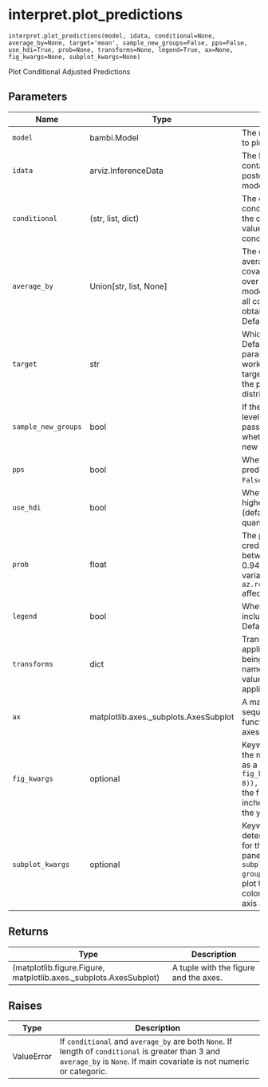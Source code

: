 # interpret.plot_predictions { #bambi.interpret.plot_predictions }

`interpret.plot_predictions(model, idata, conditional=None, average_by=None, target='mean', sample_new_groups=False, pps=False, use_hdi=True, prob=None, transforms=None, legend=True, ax=None, fig_kwargs=None, subplot_kwargs=None)`

Plot Conditional Adjusted Predictions

## Parameters

| Name                | Type                                  | Description                                                                                                                                                                                                                                                             | Default    |
|---------------------|---------------------------------------|-------------------------------------------------------------------------------------------------------------------------------------------------------------------------------------------------------------------------------------------------------------------------|------------|
| `model`             | bambi.Model                           | The model for which we want to plot the predictions.                                                                                                                                                                                                                    | _required_ |
| `idata`             | arviz.InferenceData                   | The InferenceData object that contains the samples from the posterior distribution of the model.                                                                                                                                                                        | _required_ |
| `conditional`       | (str, list, dict)                     | The covariates we would like to condition on. If dict, keys are the covariate names and values are the values to condition on.                                                                                                                                          | `None`     |
| `average_by`        | Union\[str, list, None\]              | The covariates we would like to average by. The passed covariate(s) will marginalize over the other covariates in the model. If True, it averages over all covariates in the model to obtain the average estimate. Defaults to ``None``.                                | `None`     |
| `target`            | str                                   | Which model parameter to plot. Defaults to 'mean'. Passing a parameter into target only works when pps is False as the target may not be available in the posterior predictive distribution.                                                                            | `'mean'`   |
| `sample_new_groups` | bool                                  | If the model contains group-level effects, and data is passed for unseen groups, whether to sample from the new groups. Defaults to ``False``.                                                                                                                          | `False`    |
| `pps`               | bool                                  | Whether to plot the posterior predictive samples. Defaults to ``False``.                                                                                                                                                                                                | `False`    |
| `use_hdi`           | bool                                  | Whether to compute the highest density interval (defaults to True) or the quantiles.                                                                                                                                                                                    | `True`     |
| `prob`              | float                                 | The probability for the credibility intervals. Must be between 0 and 1. Defaults to 0.94. Changing the global variable ``az.rcParam["stats.hdi_prob"]`` affects this default.                                                                                           | `None`     |
| `legend`            | bool                                  | Whether to automatically include a legend in the plot. Defaults to ``True``.                                                                                                                                                                                            | `True`     |
| `transforms`        | dict                                  | Transformations that are applied to each of the variables being plotted. The keys are the name of the variables, and the values are functions to be applied. Defaults to ``None``.                                                                                      | `None`     |
| `ax`                | matplotlib.axes._subplots.AxesSubplot | A matplotlib axes object or a sequence of them. If None, this function instantiates a new axes object. Defaults to ``None``.                                                                                                                                            | `None`     |
| `fig_kwargs`        | optional                              | Keyword arguments passed to the matplotlib figure function as a dict. For example, ``fig_kwargs=dict(figsize=(11, 8)), sharey=True`` would make the figure 11 inches wide by 8 inches high and would share the y-axis values.                                           | `None`     |
| `subplot_kwargs`    | optional                              | Keyword arguments used to determine the covariates used for the horizontal, group, and panel axes. For example, ``subplot_kwargs=dict(main="x", group="y", panel="z")`` would plot the horizontal axis as ``x``, the color (hue) as ``y``, and the panel axis as ``z``. | `None`     |

## Returns

| Type                                                              | Description                           |
|-------------------------------------------------------------------|---------------------------------------|
| (matplotlib.figure.Figure, matplotlib.axes._subplots.AxesSubplot) | A tuple with the figure and the axes. |

## Raises

| Type       | Description                                                                                                                                                                            |
|------------|----------------------------------------------------------------------------------------------------------------------------------------------------------------------------------------|
| ValueError | If ``conditional`` and ``average_by`` are both ``None``. If length of ``conditional`` is greater than 3 and ``average_by`` is ``None``. If main covariate is not numeric or categoric. |
